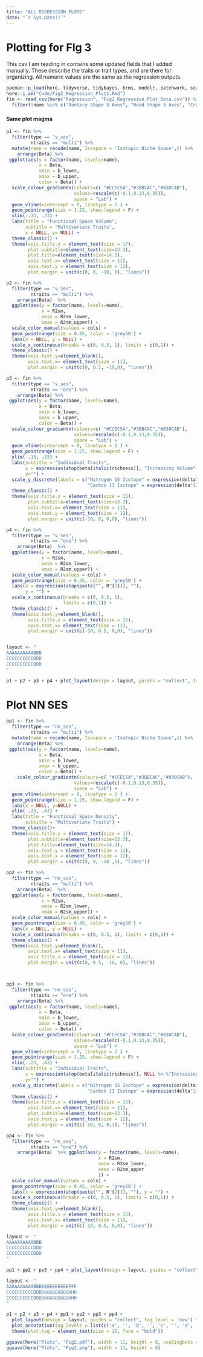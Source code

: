 ```yaml
---
title: "ALL REGRESSION PLOTS"
date: "`r Sys.Date()`"
---
```


# Plotting for FIg 3

This csv I am reading in contains some updated fields that I added manually. These describe the traits or trait types, and are there for organizing. All numeric values are the same as the regression outputs.
```r
pacman::p_load(here, tidyverse, tidybayes, brms, modelr, patchwork, scales)
here::i_am("Code/Fig2_Regression_Plots.Rmd")
fin <- read_csv(here("Regression", "Fig2_Regression_Plot_Data.csv")) %>% drop_na() %>% 
  filter(!name %in% c("Dentary Shape 3 Axes", "Head Shape 5 Axes", "Cranial Shape 2 Axes"))
```

#### Same plot magma
```r
p1 <- fin %>% 
  filter(type == "v_ses",
         ntraits == "multi") %>% 
  mutate(name = recode(name, Isospace = 'Isotopic Niche Space',)) %>% 
    arrange(Beta) %>%  
 ggplot(aes(y = factor(name, levels=name),
            x = Beta, 
            xmin = b_lower, 
            xmax = b_upper, 
            color = Beta)) +
  scale_colour_gradientn(colours=c( "#CCEC5A","#3BBCAC","#830CAB"),
                         values=rescale(c(-0.1,0.13,0.35)), 
                         space = "Lab") +
  geom_vline(xintercept = 0, linetype = 2 ) + 
  geom_pointrange(size = 1.25, show.legend = F) +
  xlim(-.13, .33) +
  labs(title = "Functional Space Volume",
       subtitle = "Multivariate Traits",
       x = NULL, y= NULL) +
  theme_classic() +
  theme(axis.title.x = element_text(size = 17),
        plot.subtitle=element_text(size=13.3),
        plot.title=element_text(size=14.2),
        axis.text.x= element_text(size = 11),
        axis.text.y = element_text(size = 12),
        plot.margin = unit(c(0, 0, -10, 0), "lines"))

p2 <- fin %>% 
  filter(type == "v_ses",
         ntraits == "multi") %>% 
    arrange(Beta)  %>% 
  ggplot(aes(y = factor(name, levels=name), 
             x = R2sm, 
             xmin = R2sm_lower, 
             xmax = R2sm_upper)) +
  scale_color_manual(values = cols) +
  geom_pointrange(size = 0.45, color = 'grey50') +
  labs(x = NULL, y = NULL) +
  scale_x_continuous(breaks = c(0, 0.5, 1), limits = c(0,1)) +
  theme_classic() +
  theme(axis.text.y=element_blank(),
        axis.text.x= element_text(size = 11),
        plot.margin = unit(c(0, 0.5, -10,0), "lines"))

p3 <- fin %>% 
  filter(type == "v_ses",
         ntraits == "one") %>% 
    arrange(Beta) %>%  
 ggplot(aes(y = factor(name, levels=name), 
            x = Beta, 
            xmin = b_lower, 
            xmax = b_upper, 
            color = Beta)) +
  scale_colour_gradientn(colours=c( "#CCEC5A","#3BBCAC","#830CAB"),
                         values=rescale(c(-0.1,0.13,0.35)), 
                         space = "Lab") +
  geom_vline(xintercept = 0, linetype = 2 ) + 
  geom_pointrange(size = 1.25, show.legend = F) +
  xlim(-.13, .33) +
  labs(subtitle = "Individual Traits",
       x = expression(atop(beta[italic(richness)], "Increasing Volume" %->% NULL)),
       y="") +
  scale_y_discrete(labels = c("Nitrogen 15 Isotope" = expression(delta^15~N),
                              "Carbon 13 Isotope" = expression(delta^13~C))) +
  theme_classic() +
  theme(axis.title.x = element_text(size = 15),
        plot.subtitle=element_text(size=13.3),
        axis.text.x= element_text(size = 11),
        axis.text.y = element_text(size = 12),
        plot.margin = unit(c(-10, 0, 0,0), "lines"))

p4 <- fin %>% 
  filter(type == "v_ses",
         ntraits == "one") %>% 
    arrange(Beta)  %>% 
  ggplot(aes(y = factor(name, levels=name), 
             x = R2sm, 
             xmin = R2sm_lower, 
             xmax = R2sm_upper)) +
  scale_color_manual(values = cols) +
  geom_pointrange(size = 0.45, color = 'grey50') +
  labs(x = expression(atop(paste("", R^{2})), ""), 
       y = "") +
  scale_x_continuous(breaks = c(0, 0.5, 1), 
                     limits = c(0,1)) +
  theme_classic() +
  theme(axis.text.y=element_blank(),
        axis.title.x = element_text(size = 15),
        axis.text.x= element_text(size = 11),
        plot.margin = unit(c(-10, 0.5, 0,0), "lines"))


layout <- "
AAAAAAAAAABBB
CCCCCCCCCCDDD
CCCCCCCCCCDDD
"

p1 + p2 + p3 + p4 + plot_layout(design = layout, guides = "collect", tag_level = 'new') + plot_annotation(tag_levels = list(c('A', '', 'B', '')))
```

# Plot NN SES

```r
pp1 <- fin %>% 
  filter(type == "nn_ses",
         ntraits == "multi") %>% 
  mutate(name = recode(name, Isospace = 'Isotopic Niche Space',)) %>% 
    arrange(Beta) %>%  
 ggplot(aes(y = factor(name, levels=name), 
            x = Beta, 
            xmin = b_lower, 
            xmax = b_upper, 
            color = Beta)) +
    scale_colour_gradientn(colours=c( "#CCEC5A","#3BBCAC","#830CAB"),
                         values=rescale(c(-0.1,0.13,0.35)), 
                         space = "Lab") +
  geom_vline(xintercept = 0, linetype = 2 ) + 
  geom_pointrange(size = 1.25, show.legend = F) +
  labs(x = NULL, y=NULL) +
  xlim(-.23, .43) +
  labs(title = "Functional Space Density",
       subtitle = "Multivariate Traits") +
  theme_classic()+
  theme(axis.title.x = element_text(size = 17),
        plot.subtitle=element_text(size=13.3),
        plot.title=element_text(size=14.2),
        axis.text.y = element_text(size = 12),
        axis.text.x = element_text(size = 11),
        plot.margin = unit(c(0, 0, -10 ,1), "lines"))

pp2 <- fin %>% 
  filter(type == "nn_ses",
         ntraits == "multi") %>% 
    arrange(Beta)  %>% 
  ggplot(aes(y = factor(name, levels=name),
             x = R2sm,
             xmin = R2sm_lower, 
             xmax = R2sm_upper)) +
  scale_color_manual(values = cols) +
  geom_pointrange(size = 0.45, color = 'grey50') +
  labs(x = NULL, y = NULL) +
  scale_x_continuous(breaks = c(0, 0.5, 1), limits = c(0,1)) +
  theme_classic() +
  theme(axis.text.y=element_blank(),
        axis.text.x= element_text(size = 11),
        axis.title.x = element_text(size = 12),
        plot.margin = unit(c(0, 0.5, -10, 0), "lines"))



pp3 <- fin %>% 
  filter(type == "nn_ses",
         ntraits == "one") %>% 
    arrange(Beta) %>%  
 ggplot(aes(y = factor(name, levels=name), 
            x = Beta, 
            xmin = b_lower, 
            xmax = b_upper, 
            color = Beta)) +
  scale_colour_gradientn(colours=c( "#CCEC5A","#3BBCAC","#830CAB"),
                         values=rescale(c(-0.1,0.13,0.35)), 
                         space = "Lab") +
  geom_vline(xintercept = 0, linetype = 2 ) + 
  geom_pointrange(size = 1.25, show.legend = F) +
  xlim(-.23, .43) +
  labs(subtitle = "Individual Traits",
       x = expression(atop(beta[italic(richness)], NULL %<-%"Increasing Density")),
       y="") +
  scale_y_discrete(labels = c("Nitrogen 15 Isotope" = expression(delta^15~N),
                              "Carbon 13 Isotope" = expression(delta^13~C))) +
  theme_classic() +
  theme(axis.title.x = element_text(size = 15),
        axis.text.x= element_text(size = 11),
        plot.subtitle=element_text(size=13.3),
        axis.text.y = element_text(size = 12),
        plot.margin = unit(c(-10, 0, 0,1), "lines"))

pp4 <- fin %>% 
  filter(type == "nn_ses",
         ntraits == "one") %>% 
    arrange(Beta)  %>% ggplot(aes(y = factor(name, levels=name), 
                                  x = R2sm, 
                                  xmin = R2sm_lower, 
                                  xmax = R2sm_upper
                                  )) +
  scale_color_manual(values = cols) +
  geom_pointrange(size = 0.45, color = 'grey50') +
  labs(x = expression(atop(paste("", R^{2})), ""), y = "") +
  scale_x_continuous(breaks = c(0, 0.5, 1), limits = c(0,1)) + 
  theme_classic() +
  theme(axis.text.y=element_blank(),
        axis.title.x = element_text(size = 15),
        axis.text.x= element_text(size = 11),
        plot.margin = unit(c(-10, 0.5, 0,0), "lines"))

layout <- "
AAAAAAAAAABBB
CCCCCCCCCCDDD
CCCCCCCCCCDDD
"

pp1 + pp2 + pp3 + pp4 + plot_layout(design = layout, guides = "collect", tag_level = 'new') + plot_annotation(tag_levels = list(c('C', '', 'D', '')))
```

```r
layout <- "
AAAAAAAAAABBBEEEEEEEEEEFFF
CCCCCCCCCCDDDGGGGGGGGGGHHH
CCCCCCCCCCDDDGGGGGGGGGGHHH
"

p1 + p2 + p3 + p4 + pp1 + pp2 + pp3 + pp4 + 
  plot_layout(design = layout, guides = "collect", tag_level = 'new') + 
  plot_annotation(tag_levels = list(c('a', '', 'b', '', 'c', '', 'd', ''))) & 
  theme(plot.tag = element_text(size = 16, face = "bold"))

ggsave(here("Plots", "Fig2.pdf"), width = 11, height = 8, useDingbats = F)
ggsave(here("Plots", "Fig2.png"), width = 11, height = 8)
```

